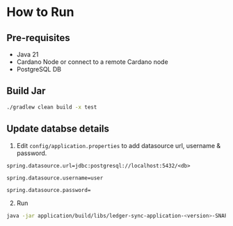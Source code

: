 # How to Run

## Pre-requisites
- Java 21
- Cardano Node or connect to a remote Cardano node
- PostgreSQL DB

## Build Jar

```bash
./gradlew clean build -x test
```

## Update databse details

1. Edit ``config/application.properties`` to add datasource url, username & password.

```
spring.datasource.url=jdbc:postgresql://localhost:5432/<db>

spring.datasource.username=user

spring.datasource.password=

```

2. Run

```bash
java -jar application/build/libs/ledger-sync-application-<version>-SNAPSHOT.jar
```


